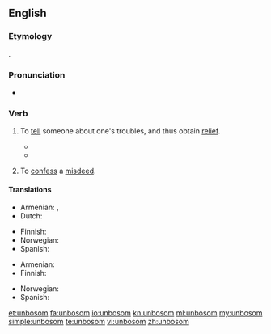 {{was wotd|2009|July|18}}
==English==

===Etymology===
{{prefix|un|bosom|gloss2=the seat of emotions}}.

===Pronunciation===
* {{a|UK|US}} {{IPA|/ʌnˈbʊz.əm/|/ˌʌnˈbʊz.əm/}}

===Verb===
{{en-verb}}
{{rfquote}}

# {{archaic}} To [[tell]] someone about one's troubles, and thus obtain [[relief]].
#* {{quote-book
    | year = 1594
    | first = Willam
    | last = Shakespeare
    | authorlink = William Shakespeare
    | title = {{w|Love's Labour's Lost}}
    | section = act V, scene 2, line 2040
    | passage = Their several counsels they '''unbosom''' shall<br />To loves mistook, and so be mock'd withal<br />Upon the next occasion that we meet,<br />With visages displayed, to talk and greet.
}}
#* {{quote-book
    | year = 1953
    | first = Samuel
    | last = Beckett
    | authorlink = Samuel Beckett
    | title = [[w:Watt (novel)|Watt]]
    | publisher = Olympia Press
    | location = Paris
    | ol = 16635912M
    | passage = Watt was not the first to whom Mr Graves had '''unbosomed''' himself, in this connexion. For he had '''unbosomed''' himself to Arsene, many years before...
}}
# {{archaic}} To [[confess]] a [[misdeed]].

====Translations====
{{trans-top|to tell about one's troubles}}
* Armenian: {{t|hy|սիրտը բանալ|tr=sirtë banal}},  {{t|hy|զգացմունքները զեղել|tr=zgac’munk’nerë zeġel}}
* Dutch: {{t|nl|ontboezemen}}
{{trans-mid}}
* Finnish: {{t+|fi|purkaa|alt=purkaa sydäntään}}
* Norwegian: {{t|no|lette sitt hjerte}}
* Spanish: {{t|es|desahogarse}}
{{trans-bottom}}

{{trans-top|to confess a misdeed}}
* Armenian: {{t|hy|խոստովանել|tr=xostovanel}}
* Finnish: {{t+|fi|purkaa|alt=purkaa sydämensä}}
{{trans-mid}}
* Norwegian: {{t|no|lette sitt hjerte}}
* Spanish: {{t-|es|confesar}}
{{trans-bottom}}

[[et:unbosom]]
[[fa:unbosom]]
[[io:unbosom]]
[[kn:unbosom]]
[[ml:unbosom]]
[[my:unbosom]]
[[simple:unbosom]]
[[te:unbosom]]
[[vi:unbosom]]
[[zh:unbosom]]
